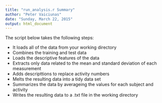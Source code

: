```yaml
---
title: "run_analysis.r Summary"
author: "Peter Vaiciunas"
date: "Sunday, March 22, 2015"
output: html_document
---
```


The script below takes the following steps:

* It loads all of the data from your working directory
* Combines the training and test data
* Loads the descriptive features of the data
* Extracts only data related to the mean and standard deviation of each measurement
* Adds descripttions to replace activity numbers
* Melts the resulting data into a tidy data set
* Summarizes the data by averageing the values for each subject and activity
* Writes the resulting data to a .txt file in the working directory

